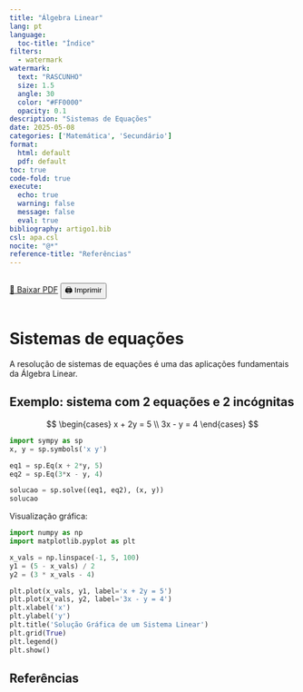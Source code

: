 ```yaml
---
title: "Álgebra Linear"
lang: pt
language:
  toc-title: "Índice"
filters:
  - watermark
watermark:
  text: "RASCUNHO"
  size: 1.5
  angle: 30
  color: "#FF0000"
  opacity: 0.1
description: "Sistemas de Equações"
date: 2025-05-08
categories: ['Matemática', 'Secundário']
format:
  html: default
  pdf: default
toc: true
code-fold: true
execute:
  echo: true
  warning: false
  message: false
  eval: true
bibliography: artigo1.bib
csl: apa.csl
nocite: "@*"
reference-title: "Referências"
---
```


::: {.content-visible when-format="html"}
<div style="display: flex; gap: 1rem; margin-bottom: 1rem;">
  <a href="./index.pdf" target="_blank" class="btn btn-primary">📄 Baixar PDF</a>
  <button onclick="window.print()" class="btn btn-outline-secondary">🖨️ Imprimir</button>
</div>
:::

<div style="margin-top: 2rem;"></div>

# Sistemas de equações


A resolução de sistemas de equações é uma das aplicações fundamentais da Álgebra Linear.

## Exemplo: sistema com 2 equações e 2 incógnitas

$$
\begin{cases}
x + 2y = 5 \\
3x - y = 4
\end{cases}
$$

```python
import sympy as sp
x, y = sp.symbols('x y')

eq1 = sp.Eq(x + 2*y, 5)
eq2 = sp.Eq(3*x - y, 4)

solucao = sp.solve((eq1, eq2), (x, y))
solucao
```

Visualização gráfica:

```python
import numpy as np
import matplotlib.pyplot as plt

x_vals = np.linspace(-1, 5, 100)
y1 = (5 - x_vals) / 2
y2 = (3 * x_vals - 4)

plt.plot(x_vals, y1, label='x + 2y = 5')
plt.plot(x_vals, y2, label='3x - y = 4')
plt.xlabel('x')
plt.ylabel('y')
plt.title('Solução Gráfica de um Sistema Linear')
plt.grid(True)
plt.legend()
plt.show()
```

## Referências